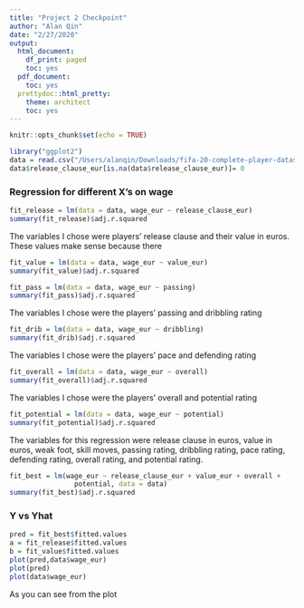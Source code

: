 ```yaml
---
title: "Project 2 Checkpoint"
author: "Alan Qin"
date: "2/27/2020"
output: 
  html_document:
    df_print: paged
    toc: yes
  pdf_document:
    toc: yes
  prettydoc::html_pretty:
    theme: architect
    toc: yes
---
```


```r
knitr::opts_chunk$set(echo = TRUE)
```

```r
library("ggplot2")
data = read.csv("/Users/alanqin/Downloads/fifa-20-complete-player-dataset/players_20.csv")
data$release_clause_eur[is.na(data$release_clause_eur)]= 0
```


### Regression for different X's on wage

```r
fit_release = lm(data = data, wage_eur ~ release_clause_eur)
summary(fit_release)$adj.r.squared
```
The variables I chose were players' release clause and their value in euros. These values make sense because there 

```r
fit_value = lm(data = data, wage_eur ~ value_eur)
summary(fit_value)$adj.r.squared
```

```r
fit_pass = lm(data = data, wage_eur ~ passing)
summary(fit_pass)$adj.r.squared
```
The variables I chose were the players' passing and dribbling rating 
```r
fit_drib = lm(data = data, wage_eur ~ dribbling)
summary(fit_drib)$adj.r.squared
```
The variables I chose were the players' pace and defending rating
```r
fit_overall = lm(data = data, wage_eur ~ overall)
summary(fit_overall)$adj.r.squared
```
The variables I chose were the players' overall and potential rating 

```r
fit_potential = lm(data = data, wage_eur ~ potential)
summary(fit_potential)$adj.r.squared
```


The variables for this regression were release clause in euros, value in euros, weak foot,
skill moves, passing rating, dribbling rating, pace rating, defending rating, overall 
rating, and potential rating.


```r
fit_best = lm(wage_eur ~ release_clause_eur + value_eur + overall +
                potential, data = data)
summary(fit_best)$adj.r.squared
```



### Y vs Yhat

```r
pred = fit_best$fitted.values
a = fit_release$fitted.values
b = fit_value$fitted.values
plot(pred,data$wage_eur)
plot(pred)
plot(data$wage_eur)
```

As you can see from the plot 

```r

```










